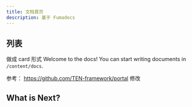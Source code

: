 ```yaml
---
title: 文档首页
description: 基于 Fumadocs
---
```


## 列表

做成 card 形式
Welcome to the docs! You can start writing documents in `/content/docs`.

参考： https://github.com/TEN-framework/portal 修改

## What is Next?

<Cards>
  <Card title="Learn more about Next.js" href="https://nextjs.org/docs" />
  <Card title="Learn more about Fumadocs" href="https://fumadocs.vercel.app" />
</Cards>
